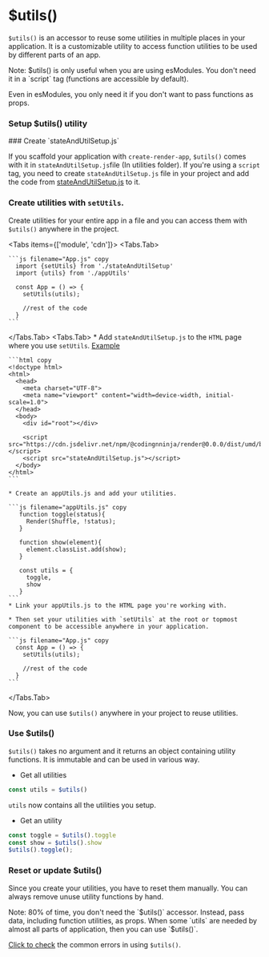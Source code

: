 # $utils()

`$utils()` is an accessor to reuse some utilities in multiple places in your application. It is a customizable utility to access function utilities to be used by different parts of an app.


<Callout type="info" emoji="ℹ️">
  Note: $utils() is only useful when you are using esModules. You don't need it in a `script` tag (functions are accessible by default). 

  Even in esModules, you only need it if you don't want to pass functions as props.
</Callout>


### Setup $utils() utility


<Steps>
### Create `stateAndUtilSetup.js`

If you scaffold your application with `create-render-app`, `$utils()` comes with it in `stateAndUtilSetup.js`file (In utilities folder). If you're using a `script` tag, you need to create `stateAndUtilSetup.js` file in your project and add the code from [stateAndUtilSetup.js](https://github.com/codingnninja/create-render-app/tree/main/src/utils/stateAndUtilSetup.js) to it.

### Create utilities with `setUtils`.

Create utilities for your entire app in a file and you can access them with `$utils()` anywhere in the project.


<Tabs items={['module', 'cdn']}>
  <Tabs.Tab> 

    ```js filename="App.js" copy
      import {setUtils} from './stateAndUtilSetup'
      import {utils} from './appUtils'

      const App = () => {
        setUtils(utils);

        //rest of the code
      }
    ```
  </Tabs.Tab> 
  <Tabs.Tab> 
    * Add `stateAndUtilSetup.js` to the `HTML` page where you use `setUtils`. [Example]()

    ```html copy
    <!doctype html>
    <html>
      <head>
        <meta charset="UTF-8">
        <meta name="viewport" content="width=device-width, initial-scale=1.0">
      </head>
      <body>
        <div id="root"></div>

        <script src="https://cdn.jsdelivr.net/npm/@codingnninja/render@0.0.0/dist/umd/bundle.min.js"></script>
        <script src="stateAndUtilSetup.js"></script>
      </body>
    </html>
    ```

    * Create an appUtils.js and add your utilities.

    ```js filename="appUtils.js" copy
       function toggle(status){
         Render(Shuffle, !status);
       }

       function show(element){
         element.classList.add(show);
       }

       const utils = {
         toggle,
         show
       }
    ```
    * Link your appUtils.js to the HTML page you're working with.

    * Then set your utilities with `setUtils` at the root or topmost component to be accessible anywhere in your application.
    
    ```js filename="App.js" copy
      const App = () => {
        setUtils(utils);

        //rest of the code
      }
    ```
  </Tabs.Tab> 
</Tabs>

Now, you can use `$utils()` anywhere in your project to reuse utilities.
</Steps>

### Use $utils()

`$utils()` takes no argument and it returns an object containing utility functions. It is immutable and can be used in various way.

* Get all utilities

```js copy
const utils = $utils()
```

`utils` now contains all the utilities you setup.

* Get an utility

```js copy
const toggle = $utils().toggle
const show = $utils().show
$utils().toggle();
```

### Reset or update $utils()

Since you create your utilities, you have to reset them manually. You can always remove unuse utility functions by hand.

<Callout type="info" emoji="ℹ️">
  Note: 80% of time, you don't need the `$utils()` accessor. Instead, pass data, including function utilities, as props. When some `utils` are needed by almost all parts of application, then you can use `$utils()`. 
</Callout>

[Click to check]() the common errors in using `$utils()`.